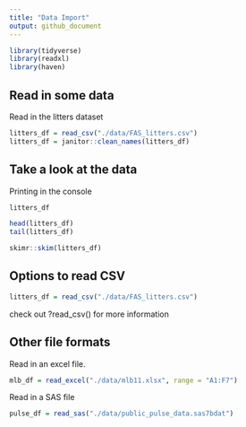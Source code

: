 ```yaml
---
title: "Data Import"
output: github_document
---
```

```r
library(tidyverse)
library(readxl)
library(haven)
```

## Read in some data

Read in the litters dataset

```r
litters_df = read_csv("./data/FAS_litters.csv")
litters_df = janitor::clean_names(litters_df)
```

## Take a look at the data

Printing in the console

```r
litters_df
```


```r
head(litters_df)
tail(litters_df)
```

```r
skimr::skim(litters_df)
```


## Options to read CSV

```r
litters_df = read_csv("./data/FAS_litters.csv") 
```

check out ?read_csv() for more information

## Other file formats

Read in an excel file.

```r
mlb_df = read_excel("./data/mlb11.xlsx", range = "A1:F7")
```

Read in a SAS file

```r
pulse_df = read_sas("./data/public_pulse_data.sas7bdat")
```

